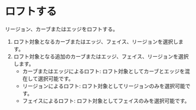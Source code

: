 
# ロフトする

リージョン、カーブまたはエッジをロフトする。

<KinouGaiyou shortcut="L" command="Loft" button="" />


1. ロフト対象となるカーブまたはエッジ、フェイス、リージョンを選択します。
2. ロフト対象となる追加のカーブまたはエッジ、フェイス、リージョンを選択します。
    - カーブまたはエッジによるロフト: ロフト対象としてカーブとエッジを混在して選択可能です。
    - リージョンによるロフト: ロフト対象としてリージョンのみを選択可能です。
    - フェイスによるロフト: ロフト対象としてフェイスのみを選択可能です。

